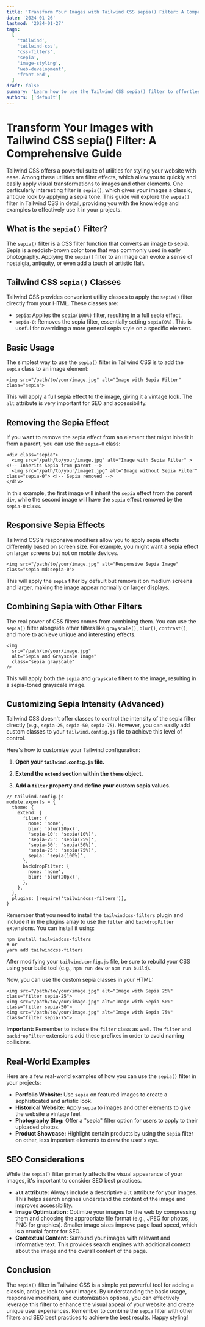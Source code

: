 ```yaml
---
title: 'Transform Your Images with Tailwind CSS sepia() Filter: A Comprehensive Guide'
date: '2024-01-26'
lastmod: '2024-01-27'
tags:
  [
    'tailwind',
    'tailwind-css',
    'css-filters',
    'sepia',
    'image-styling',
    'web-development',
    'front-end',
  ]
draft: false
summary: 'Learn how to use the Tailwind CSS sepia() filter to effortlessly apply a classic, antique look to your images. This comprehensive guide covers everything from basic usage to advanced applications and customization options.'
authors: ['default']
---
```


# Transform Your Images with Tailwind CSS sepia() Filter: A Comprehensive Guide

Tailwind CSS offers a powerful suite of utilities for styling your website with ease. Among these utilities are filter effects, which allow you to quickly and easily apply visual transformations to images and other elements. One particularly interesting filter is `sepia()`, which gives your images a classic, antique look by applying a sepia tone. This guide will explore the `sepia()` filter in Tailwind CSS in detail, providing you with the knowledge and examples to effectively use it in your projects.

## What is the `sepia()` Filter?

The `sepia()` filter is a CSS filter function that converts an image to sepia. Sepia is a reddish-brown color tone that was commonly used in early photography. Applying the `sepia()` filter to an image can evoke a sense of nostalgia, antiquity, or even add a touch of artistic flair.

## Tailwind CSS `sepia()` Classes

Tailwind CSS provides convenient utility classes to apply the `sepia()` filter directly from your HTML. These classes are:

- `sepia`: Applies the `sepia(100%)` filter, resulting in a full sepia effect.
- `sepia-0`: Removes the sepia filter, essentially setting `sepia(0%)`. This is useful for overriding a more general sepia style on a specific element.

## Basic Usage

The simplest way to use the `sepia()` filter in Tailwind CSS is to add the `sepia` class to an image element:

```plaintext
<img src="/path/to/your/image.jpg" alt="Image with Sepia Filter" class="sepia">
```

This will apply a full sepia effect to the image, giving it a vintage look. The `alt` attribute is very important for SEO and accessibility.

## Removing the Sepia Effect

If you want to remove the sepia effect from an element that might inherit it from a parent, you can use the `sepia-0` class:

```plaintext
<div class="sepia">
  <img src="/path/to/your/image.jpg" alt="Image with Sepia Filter" > <!-- Inherits Sepia from parent -->
  <img src="/path/to/your/image2.jpg" alt="Image without Sepia Filter" class="sepia-0"> <!-- Sepia removed -->
</div>
```

In this example, the first image will inherit the `sepia` effect from the parent `div`, while the second image will have the `sepia` effect removed by the `sepia-0` class.

## Responsive Sepia Effects

Tailwind CSS's responsive modifiers allow you to apply sepia effects differently based on screen size. For example, you might want a sepia effect on larger screens but not on mobile devices.

```plaintext
<img src="/path/to/your/image.jpg" alt="Responsive Sepia Image" class="sepia md:sepia-0">
```

This will apply the `sepia` filter by default but remove it on medium screens and larger, making the image appear normally on larger displays.

## Combining Sepia with Other Filters

The real power of CSS filters comes from combining them. You can use the `sepia()` filter alongside other filters like `grayscale()`, `blur()`, `contrast()`, and more to achieve unique and interesting effects.

```plaintext
<img
  src="/path/to/your/image.jpg"
  alt="Sepia and Grayscale Image"
  class="sepia grayscale"
/>
```

This will apply both the `sepia` and `grayscale` filters to the image, resulting in a sepia-toned grayscale image.

## Customizing Sepia Intensity (Advanced)

Tailwind CSS doesn't offer classes to control the intensity of the sepia filter directly (e.g., `sepia-25`, `sepia-50`, `sepia-75`). However, you can easily add custom classes to your `tailwind.config.js` file to achieve this level of control.

Here's how to customize your Tailwind configuration:

1.  **Open your `tailwind.config.js` file.**

2.  **Extend the `extend` section within the `theme` object.**

3.  **Add a `filter` property and define your custom sepia values.**

```plaintext
// tailwind.config.js
module.exports = {
  theme: {
    extend: {
      filter: {
        none: 'none',
        blur: 'blur(20px)',
        'sepia-10': 'sepia(10%)',
        'sepia-25': 'sepia(25%)',
        'sepia-50': 'sepia(50%)',
        'sepia-75': 'sepia(75%)',
        sepia: 'sepia(100%)',
      },
      backdropFilter: {
        none: 'none',
        blur: 'blur(20px)',
      },
    },
  },
  plugins: [require('tailwindcss-filters')],
}
```

Remember that you need to install the `tailwindcss-filters` plugin and include it in the plugins array to use the `filter` and `backdropFilter` extensions. You can install it using:

```plaintext
npm install tailwindcss-filters
# or
yarn add tailwindcss-filters
```

After modifying your `tailwind.config.js` file, be sure to rebuild your CSS using your build tool (e.g., `npm run dev` or `npm run build`).

Now, you can use the custom sepia classes in your HTML:

```plaintext
<img src="/path/to/your/image.jpg" alt="Image with Sepia 25%" class="filter sepia-25">
<img src="/path/to/your/image.jpg" alt="Image with Sepia 50%" class="filter sepia-50">
<img src="/path/to/your/image.jpg" alt="Image with Sepia 75%" class="filter sepia-75">
```

**Important:** Remember to include the `filter` class as well. The `filter` and `backdropFilter` extensions add these prefixes in order to avoid naming collisions.

## Real-World Examples

Here are a few real-world examples of how you can use the `sepia()` filter in your projects:

- **Portfolio Website:** Use `sepia` on featured images to create a sophisticated and artistic look.
- **Historical Website:** Apply `sepia` to images and other elements to give the website a vintage feel.
- **Photography Blog:** Offer a "sepia" filter option for users to apply to their uploaded photos.
- **Product Showcase:** Highlight certain products by using the `sepia` filter on other, less important elements to draw the user's eye.

## SEO Considerations

While the `sepia()` filter primarily affects the visual appearance of your images, it's important to consider SEO best practices.

- **`alt` attribute:** Always include a descriptive `alt` attribute for your images. This helps search engines understand the content of the image and improves accessibility.
- **Image Optimization:** Optimize your images for the web by compressing them and choosing the appropriate file format (e.g., JPEG for photos, PNG for graphics). Smaller image sizes improve page load speed, which is a crucial factor for SEO.
- **Contextual Content:** Surround your images with relevant and informative text. This provides search engines with additional context about the image and the overall content of the page.

## Conclusion

The `sepia()` filter in Tailwind CSS is a simple yet powerful tool for adding a classic, antique look to your images. By understanding the basic usage, responsive modifiers, and customization options, you can effectively leverage this filter to enhance the visual appeal of your website and create unique user experiences. Remember to combine the `sepia` filter with other filters and SEO best practices to achieve the best results. Happy styling!
